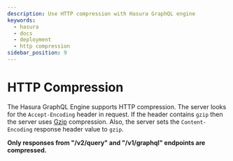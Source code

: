 ```yaml
---
description: Use HTTP compression with Hasura GraphQL engine
keywords:
  - hasura
  - docs
  - deployment
  - http compression
sidebar_position: 9
---
```


# HTTP Compression

The Hasura GraphQL Engine supports HTTP compression. The server looks
for the `Accept-Encoding` header in request. If the header contains
`gzip` then the server uses [Gzip](https://en.wikipedia.org/wiki/Gzip)
compression. Also, the server sets the `Content-Encoding` response
header value to `gzip`.

**Only responses from "/v2/query" and "/v1/graphql" endpoints are
compressed.**

